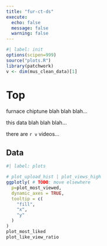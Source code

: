 ```yaml
---
title: "fur-ct-ds"
execute:
  echo: false
  message: false
  warning: false
---
```


```r
#| label: init
options(scipen=999)
source("plots.R")
library(patchwork)
v <- dim(mus_clean_data)[1]
```

# Top

furnace chiptune blah blah blah...

this data blah blah blah...

there are `r v` videos...

## Data

```r
#| label: plots

# plot_upload_hist | plot_views_high
ggplotly( # TODO: move elsewhere
  p=plot_most_viewed,
  dynamic_axes = TRUE,
  tooltip = c(
    "fill",
    "x",
    "y"
  )
)
plot_most_liked
plot_like_view_ratio

```
